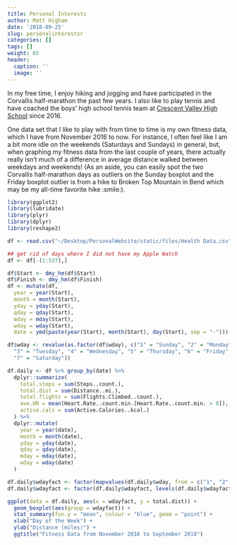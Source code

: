 ```yaml
---
title: Personal Interests
author: Matt Higham
date: '2018-09-25'
slug: personalinterestsr
categories: []
tags: []
weight: 65
header:
  caption: ''
  image: ''
---
```


In my free time, I enjoy hiking and jogging and have participated in the Corvallis half-marathon the past few years. I also like to play tennis and have coached the boys' high school tennis team at [Crescent Valley High School](http://www.osaa.org/teams/26854) since 2016. 

One data set that I like to play with from time to time is my own fitness data, which I have from November 2016 to now. For instance, I often feel like I am a bit more idle on the weekends (Saturdays and Sundays) in general, but, when graphing my fitness data from the last couple of years, there actually really isn't much of a difference in average distance walked between weekdays and weekends! (As an aside, you can easily spot the two Corvallis half-marathon days as outliers on the Sunday boxplot and the Friday boxplot outlier is from a hike to Broken Top Mountain in Bend which may be my all-time favorite hike :smile:).

```r
library(ggplot2)
library(lubridate)
library(plyr)
library(dplyr)
library(reshape2)

df <- read.csv("~/Desktop/PersonalWebsite/static/files/Health Data.csv")

## get rid of days where I did not have my Apple Watch
df <- df[-(1:537),]

df$Start <- dmy_hm(df$Start)
df$Finish <- dmy_hm(df$Finish)
df <- mutate(df, 
  year = year(Start),
  month = month(Start),
  yday = yday(Start),
  qday = qday(Start),
  mday = mday(Start),
  wday = wday(Start),
  date = ymd(paste(year(Start), month(Start), day(Start), sep = "-")))

df$wday <- revalue(as.factor(df$wday), c("1" = "Sunday", "2" = "Monday",
  "3" = "Tuesday", "4" = "Wednesday", "5" = "Thursday", "6" = "Friday",
  "7" = "Saturday"))

df.daily <- df %>% group_by(date) %>%
  dplyr::summarize(
    total.steps = sum(Steps..count.),
    total.dist = sum(Distance..mi.),
    total.flights = sum(Flights.Climbed..count.),
    ave.HR = mean(Heart.Rate..count.min.[Heart.Rate..count.min. > 0]),
    active.cals = sum(Active.Calories..kcal.)
  ) %>%
  dplyr::mutate(
    year = year(date),
    month = month(date),
    yday = yday(date),
    qday = qday(date),
    mday = mday(date),
    wday = wday(date)
  )

df.daily$wdayfact <- factor(mapvalues(df.daily$wday, from = c("1", "2", "3", "4", "5", "6", "7"), to = c("Sunday", "Monday", "Tuesday", "Wednesday", "Thursday", "Friday", "Saturday")))
df.daily$wdayfact <- factor(df.daily$wdayfact, levels(df.daily$wdayfact)[c(4, 2, 6, 7, 5, 1, 3)])

ggplot(data = df.daily, aes(x = wdayfact, y = total.dist)) +
  geom_boxplot(aes(group = wdayfact)) +
  stat_summary(fun.y = "mean", colour = "blue", geom = "point") + 
  xlab("Day of the Week") +
  ylab("Distance (miles)") +
  ggtitle("Fitness Data from November 2016 to September 2018")
```